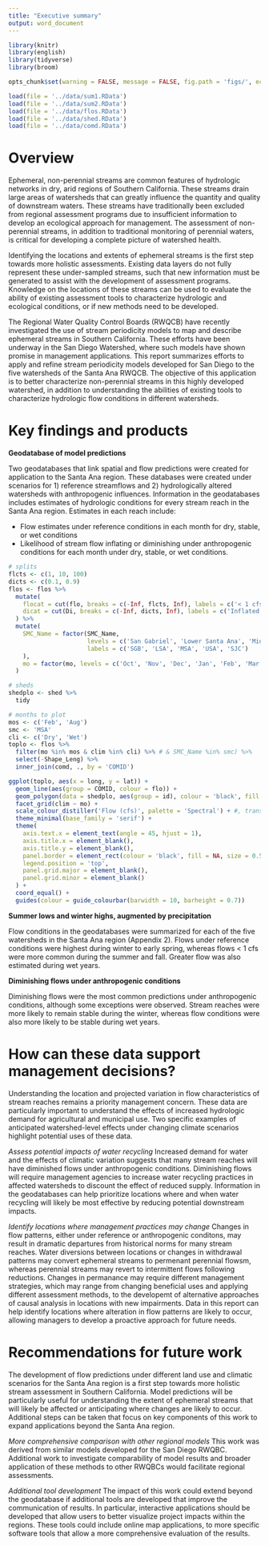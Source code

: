 ```yaml
---
title: "Executive summary"
output: word_document
---
```


```r
library(knitr)
library(english)
library(tidyverse)
library(broom)

opts_chunk$set(warning = FALSE, message = FALSE, fig.path = 'figs/', echo = F)

load(file = '../data/sum1.RData')
load(file = '../data/sum2.RData')
load(file = '../data/flos.RData')
load(file = '../data/shed.RData')
load(file = '../data/comd.RData')
```

# Overview

Ephemeral, non-perennial streams are common features of hydrologic networks in dry, arid regions of Southern California.  These streams drain large areas of watersheds that can greatly influence the quantity and quality of downstream waters.  These streams have traditionally been excluded from regional assessment programs due to insufficient information to develop an ecological approach for management.  The assessment of non-perennial streams, in addition to traditional monitoring of perennial waters, is critical for developing a complete picture of watershed health.  

Identifying the locations and extents of ephemeral streams is the first step towards more holistic assessments.  Existing data layers do not fully represent these under-sampled streams, such that new information must be generated to assist with the development of assessment programs.  Knowledge on the locations of these streams can be used to evaluate the ability of existing assessment tools to characterize hydrologic and ecological conditions, or if new methods need to be developed.  

The Regional Water Quality Control Boards (RWQCB) have recently investigated the use of stream periodicity models to map and describe ephemeral streams in Southern California.  These efforts have been underway in the San Diego Watershed, where such models have shown promise in management applications.  This report summarizes efforts to apply and refine stream periodicity models developed for San Diego to the five watersheds of the Santa Ana RWQCB.  The objective of this application is to better characterize non-perennial streams in this highly developed watershed, in addition to understanding the abilities of existing tools to characterize hydrologic flow conditions in different watersheds.

# Key findings and products

**Geodatabase of model predictions**

Two geodatabases that link spatial and flow predictions were created for application to the Santa Ana region.  These databases were created under scenarios for 1) reference streamflows and 2) hydrologically altered watersheds with anthropogenic influences. Information in the geodatabases includes estimates of hydrologic conditions for every stream reach in the Santa Ana region. Estimates in each reach include:

* Flow estimates under reference conditions in each month for dry, stable, or wet conditions
* Likelihood of stream flow inflating or diminishing under anthropogenic conditions for each month under dry, stable, or wet conditions.

```r
# splits
flcts <- c(1, 10, 100)
dicts <- c(0.1, 0.9)
flos <- flos %>% 
  mutate(
    flocat = cut(flo, breaks = c(-Inf, flcts, Inf), labels = c('< 1 cfs', '1 - 10 cfs', '10 - 100 cfs', '> 100 cfs')),
    dicat = cut(Di, breaks = c(-Inf, dicts, Inf), labels = c('Inflated', 'Stable', 'Diminished'))
  ) %>% 
  mutate(
    SMC_Name = factor(SMC_Name, 
                      levels = c('San Gabriel', 'Lower Santa Ana', 'Middle Santa Ana', 'Upper Santa Ana', 'San Jacinto'), 
                      labels = c('SGB', 'LSA', 'MSA', 'USA', 'SJC')
    ), 
    mo = factor(mo, levels = c('Oct', 'Nov', 'Dec', 'Jan', 'Feb', 'Mar', 'Apr', 'May', 'Jun', 'Jul', 'Aug', 'Sep'))
  )

# sheds
shedplo <- shed %>% 
  tidy

# months to plot
mos <- c('Feb', 'Aug')
smc <- 'MSA'
cli <- c('Dry', 'Wet')
toplo <- flos %>% 
  filter(mo %in% mos & clim %in% cli) %>% # & SMC_Name %in% smc) %>% 
  select(-Shape_Leng) %>% 
  inner_join(comd, ., by = 'COMID')

ggplot(toplo, aes(x = long, y = lat)) + 
  geom_line(aes(group = COMID, colour = flo)) + 
  geom_polygon(data = shedplo, aes(group = id), colour = 'black', fill = NA) + 
  facet_grid(clim ~ mo) + 
  scale_colour_distiller('Flow (cfs)', palette = 'Spectral') + #, trans = 'log10') + 
  theme_minimal(base_family = 'serif') +
  theme(
    axis.text.x = element_text(angle = 45, hjust = 1), 
    axis.title.x = element_blank(), 
    axis.title.y = element_blank(),
    panel.border = element_rect(colour = 'black', fill = NA, size = 0.5), 
    legend.position = 'top', 
    panel.grid.major = element_blank(), 
    panel.grid.minor = element_blank()
  ) +
  coord_equal() + 
  guides(colour = guide_colourbar(barwidth = 10, barheight = 0.7))
```

**Summer lows and winter highs, augmented by precipitation**

Flow conditions in the geodatabases were summarized for each of the five watersheds in the Santa Ana region (Appendix 2). Flows under reference conditions were highest during winter to early spring, whereas flows < 1 cfs were more common during the summer and fall. Greater flow was also estimated during wet years. 

**Diminishing flows under anthropogenic conditions**

Diminishing flows were the most common predictions under anthropogenic conditions, although some exceptions were observed.  Stream reaches were more likely to remain stable during the winter, whereas flow conditions were also more likely to be stable during wet years.   

# How can these data support management decisions?

Understanding the location and projected variation in flow characteristics of stream reaches remains a priority management concern.  These data are particularly important to understand the effects of increased hydrologic demand for agricultural and municipal use. Two specific examples of anticipated watershed-level effects under changing climate scenarios highlight potential uses of these data. 

*Assess potential impacts of water recycling* Increased demand for water and the effects of climatic variation suggests that many stream reaches will have diminished flows under anthropogenic conditions. Diminishing flows will require management agencies to increase water recycling practices in affected watersheds to discount the effect of reduced supply.  Information in the geodatabases can help prioritize locations where and when water recycling will likely be most effective by reducing potential downstream impacts.

*Identify locations where management practices may change* Changes in flow patterns, either under reference or anthropogenic conditons, may result in dramatic departures from historical norms for many stream reaches.  Water diversions between locations or changes in withdrawal patterns may convert ephemeral streams to permenant perennial flowsm, whereas perennial streams may revert to intermittent flows following reductions. Changes in permanance may require different management strategies, which may range from changing beneficial uses and applying different assessment methods, to the developemt of alternative approaches of causal analysis in locations with new impairments. Data in this report can help identify locations where alteration in flow patterns are likely to occur, allowing managers to develop a proactive approach for future needs.

# Recommendations for future work

The development of flow predictions under different land use and climatic scenarios for the Santa Ana region is a first step towards more holistic stream assessment in Southern California. Model predictions will be particularly useful for understanding the extent of ephemeral streams that will likely be affected or anticipating where changes are likely to occur. Additional steps can be taken that focus on key components of this work to expand applications beyond the Santa Ana region. 

*More comprehensive comparison with other regional models* This work was derived from similar models developed for the San Diego RWQBC. Additional work to investigate comparability of model results and broader application of these methods to other RWQBCs would facilitate regional assessments.

*Additional tool development* The impact of this work could extend beyond the geodatabase if additional tools are developed that improve the communication of results.  In particular, interactive applications should be developed that allow users to better visualize project impacts within the regions.  These tools could include online map applications, to more specific software tools that allow a more comprehensive evaluation of the results. 


